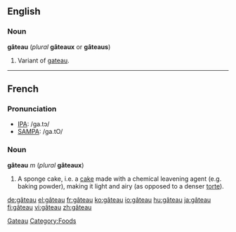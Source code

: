 ==English==
===Noun===
'''gâteau''' (''plural'' '''gâteaux''' or '''gâteaus''')

#Variant of [[gateau]].

----
==French==

===Pronunciation===
*[[w:IPA|IPA]]: /ɡa.tɔ/
*[[w:SAMPA|SAMPA]]: /ga.tO/

<!--
The word is used in English (e.g. in cookbooks). Should it be listed as English, with an etymological entry making the source clear?

This has been done.  See "gateau" -- [[User:Paul G|Paul G]] 16:06, 15 Apr 2004 (UTC)
-->

===Noun===
'''gâteau''' ''m'' (''plural'' '''gâteaux''')

#A sponge cake, i.e. a [[cake]] made with a chemical leavening agent (e.g. baking powder), making it light and airy (as opposed to a denser [[torte]]).

[[Category:English words spelled with diacritics or ligatures|Gateau]]
[[Category:Foods]]

[[de:gâteau]]
[[el:gâteau]]
[[fr:gâteau]]
[[ko:gâteau]]
[[io:gâteau]]
[[hu:gâteau]]
[[ja:gâteau]]
[[fi:gâteau]]
[[vi:gâteau]]
[[zh:gâteau]]